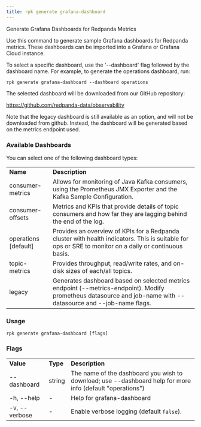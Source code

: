 ```yaml
---
title: rpk generate grafana-dashboard
---
```


<head>
  <meta name="title" content="rpk generate grafana-dashboard | Redpanda Docs" />
  <meta name="description" content="rpk generate grafana-dashboard" />
  <link rel="canonical" href="https://docs.redpanda.com/docs/reference/rpk/rpk-generate/rpk-generate-grafana-dashboard/" />
</head>

Generate Grafana Dashboards for Redpanda Metrics

Use this command to generate sample Grafana dashboards for Redpanda metrics. 
These dashboards can be imported into a Grafana or Grafana Cloud instance.

To select a specific dashboard, use the '--dashboard' flag followed by the 
dashboard name. For example, to generate the operations dashboard, run:

```
rpk generate grafana-dashboard --dashboard operations
```

The selected dashboard will be downloaded from our GitHub repository:

https://github.com/redpanda-data/observability

Note that the legacy dashboard is still available as an option, and will not be 
downloaded from github. Instead, the dashboard will be generated based on the 
metrics endpoint used.

### Available Dashboards

You can select one of the following dashboard types:

<table>
  <tbody>
    <tr>
      <td>
        <strong> Name</strong>
      </td>
      <td>
        <strong> Description</strong>
      </td>
    </tr>
    <tr>
      <td>consumer-metrics</td>
      <td>
        Allows for monitoring of Java Kafka consumers, using the 
        Prometheus JMX Exporter and the Kafka Sample 
        Configuration. 
      </td>
    </tr>
    <tr>
      <td>consumer-offsets</td>
      <td>
        Metrics and KPIs that provide details of topic consumers 
        and how far they are lagging behind the end of the log.
      </td>
    </tr>
    <tr>
      <td>operations [default]</td>
      <td>
        Provides an overview of KPIs for a Redpanda cluster with 
        health indicators. This is suitable for ops or SRE to 
        monitor on a daily or continuous basis.
      </td>
    </tr>
    <tr>
      <td>topic-metrics</td>
      <td>
        Provides throughput, read/write rates, and on-disk sizes 
        of each/all topics.
      </td>
    </tr>
    <tr>
      <td>legacy</td>
      <td>
        Generates dashboard based on selected metrics endpoint 
        (--metrics-endpoint). Modify prometheus datasource and 
        job-name with --datasource and --job-name flags. 
      </td>
    </tr>
  </tbody>
</table>

### Usage

```
rpk generate grafana-dashboard [flags]
```

### Flags

<table>
  <tbody>
    <tr>
      <td>
        <strong> Value</strong>
      </td>
      <td>
        <strong> Type</strong>
      </td>
      <td>
        <strong> Description</strong>
      </td>
    </tr>
    <tr>
      <td>--dashboard</td>
      <td>string</td>
      <td>
        The name of the dashboard you wish to download; use --dashboard help for more info (default "operations")
      </td>
    </tr>
    <tr>
      <td>-h, --help</td>
      <td>-</td>
      <td> Help for grafana-dashboard</td>
    </tr>
    <tr>
      <td>-v, --verbose</td>
      <td>-</td>
      <td>
        Enable verbose logging (default <code>false</code>).
      </td>
    </tr>
  </tbody>
</table>
